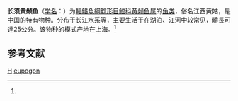 {{Speciesbox
| taxon = Pelteobagrus eupogon
| status = NE
| status_system = IUCN3.1
| binomial_authority = (Boulenger, 1892)<ref name='id6594'>{{cite web| url =http://www.bioinfo.cn/db05/BjdwSpecies.php?action=view&id=6594| title =长须黄颡鱼| work =《中国动物物种编目数据库》| publisher =中国科学院微生物研究所| author =中国科学院动物研究所| accessdate =2009-04-11| deadurl =yes| archiveurl =https://web.archive.org/web/20160304235641/http://www.bioinfo.cn/db05/BjdwSpecies.php?action=view&id=6594| archivedate =2016-03-04}}</ref>
| synonyms = *''Pseudobagrus eupogon'',Boulenger, 1892
}}

'''长须黄颡鱼'''（[[学名|学名]]：{{lang|la|''Pelteobagrus eupogon''}}）为[[輻鰭魚綱|輻鰭魚綱]][[鯰形目|鯰形目]][[鲿科|鲿科]][[黄颡鱼属|黄颡鱼属]]的[[鱼类|鱼类]]，俗名江西黄姑，是中国的特有物种。分布于长江水系等，主要生活于在湖泊、江河中较常见，體長可達25公分。该物种的模式产地在上海。<ref name='id6594'/>

== 参考文献 ==
{{reflist}}

{{鯰形目小作品}}
{{taxonbar}}
[[Category:_1892年描述的鱼类|H]]
[[Category:黃顙魚屬|eupogon]]